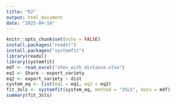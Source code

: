 ---
title: "R2"
output: html_document
date: "2025-04-14"
---

```{r setup, results='FALSE'}
knitr::opts_chunk$set(echo = FALSE)
install.packages("readxl")
install.packages("systemfit")
library(readxl)
library(systemfit)
mdf <- read_excel("shev_with_distance.xlsx")
eq1 <- Share ~ export_variety
eq2 <- export_variety ~ dist
system_eq <- list(eq1 = eq1, eq2 = eq2)
fit_3sls <- systemfit(system_eq, method = "3SLS", data = mdf)
summary(fit_3sls)
```



